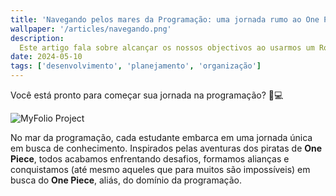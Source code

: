 ```yaml
---
title: 'Navegando pelos mares da Programação: uma jornada rumo ao One Piece.'
wallpaper: '/articles/navegando.png'
description:
  Este artigo fala sobre alcançar os nossos objectivos ao usarmos um Roadmap
date: 2024-05-10
tags: ['desenvolvimento', 'planejamento', 'organização']
---
```


Você está pronto para começar sua jornada na programação? 🚀💻

<Image
  className='w-full'
  src='/articles/navegando.png'
  alt='MyFolio Project'
  width={600}
  height={600}
  priority
/>

No mar da programação, cada estudante embarca em uma jornada única em busca de
conhecimento. Inspirados pelas aventuras dos piratas de **One Piece**, todos
acabamos enfrentando desafios, formamos alianças e conquistamos (até mesmo
aqueles que para muitos são impossíveis) em busca do **One Piece**, aliás, do
domínio da programação.
